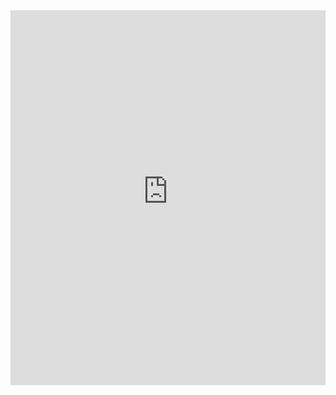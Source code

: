 <iframe src="https://easytoremember.shinyapps.io/public_policy/" style="border: none; width: 100%; height: 600px"></iframe>